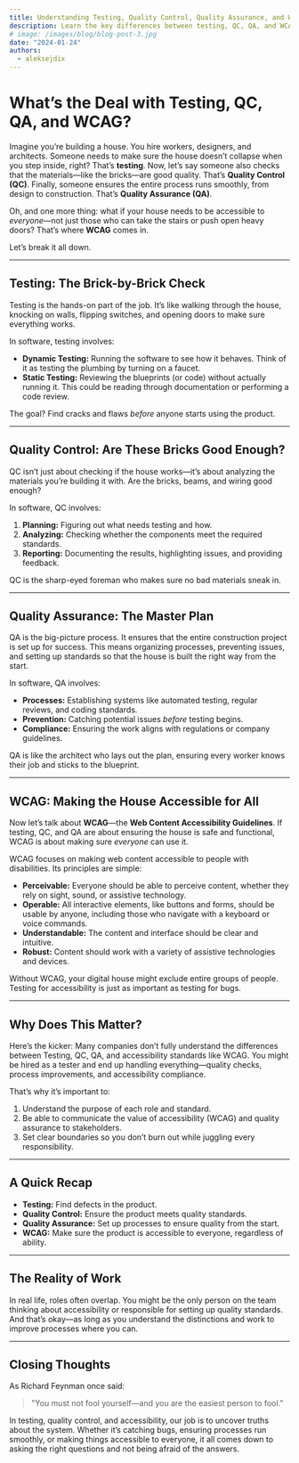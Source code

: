```yaml
---
title: Understanding Testing, Quality Control, Quality Assurance, and WCAG for Better Software Development
description: Learn the key differences between testing, QC, QA, and WCAG, and how they improve software quality, processes, and accessibility.
# image: /images/blog/blog-post-3.jpg
date: "2024-01-24"
authors:
  - aleksejdix
---
```


# What’s the Deal with Testing, QC, QA, and WCAG?

Imagine you’re building a house. You hire workers, designers, and architects. Someone needs to make sure the house doesn’t collapse when you step inside, right? That’s **testing**. Now, let’s say someone also checks that the materials—like the bricks—are good quality. That’s **Quality Control (QC)**. Finally, someone ensures the entire process runs smoothly, from design to construction. That’s **Quality Assurance (QA)**.

Oh, and one more thing: what if your house needs to be accessible to _everyone_—not just those who can take the stairs or push open heavy doors? That’s where **WCAG** comes in.

Let’s break it all down.

---

## Testing: The Brick-by-Brick Check

Testing is the hands-on part of the job. It’s like walking through the house, knocking on walls, flipping switches, and opening doors to make sure everything works.

In software, testing involves:

- **Dynamic Testing:** Running the software to see how it behaves. Think of it as testing the plumbing by turning on a faucet.
- **Static Testing:** Reviewing the blueprints (or code) without actually running it. This could be reading through documentation or performing a code review.

The goal? Find cracks and flaws _before_ anyone starts using the product.

---

## Quality Control: Are These Bricks Good Enough?

QC isn’t just about checking if the house works—it’s about analyzing the materials you’re building it with. Are the bricks, beams, and wiring good enough?

In software, QC involves:

1. **Planning:** Figuring out what needs testing and how.
2. **Analyzing:** Checking whether the components meet the required standards.
3. **Reporting:** Documenting the results, highlighting issues, and providing feedback.

QC is the sharp-eyed foreman who makes sure no bad materials sneak in.

---

## Quality Assurance: The Master Plan

QA is the big-picture process. It ensures that the entire construction project is set up for success. This means organizing processes, preventing issues, and setting up standards so that the house is built the right way from the start.

In software, QA involves:

- **Processes:** Establishing systems like automated testing, regular reviews, and coding standards.
- **Prevention:** Catching potential issues _before_ testing begins.
- **Compliance:** Ensuring the work aligns with regulations or company guidelines.

QA is like the architect who lays out the plan, ensuring every worker knows their job and sticks to the blueprint.

---

## WCAG: Making the House Accessible for All

Now let’s talk about **WCAG**—the **Web Content Accessibility Guidelines**. If testing, QC, and QA are about ensuring the house is safe and functional, WCAG is about making sure _everyone_ can use it.

WCAG focuses on making web content accessible to people with disabilities. Its principles are simple:

- **Perceivable:** Everyone should be able to perceive content, whether they rely on sight, sound, or assistive technology.
- **Operable:** All interactive elements, like buttons and forms, should be usable by anyone, including those who navigate with a keyboard or voice commands.
- **Understandable:** The content and interface should be clear and intuitive.
- **Robust:** Content should work with a variety of assistive technologies and devices.

Without WCAG, your digital house might exclude entire groups of people. Testing for accessibility is just as important as testing for bugs.

---

## Why Does This Matter?

Here’s the kicker: Many companies don’t fully understand the differences between Testing, QC, QA, and accessibility standards like WCAG. You might be hired as a tester and end up handling everything—quality checks, process improvements, and accessibility compliance.

That’s why it’s important to:

1. Understand the purpose of each role and standard.
2. Be able to communicate the value of accessibility (WCAG) and quality assurance to stakeholders.
3. Set clear boundaries so you don’t burn out while juggling every responsibility.

---

## A Quick Recap

- **Testing:** Find defects in the product.
- **Quality Control:** Ensure the product meets quality standards.
- **Quality Assurance:** Set up processes to ensure quality from the start.
- **WCAG:** Make sure the product is accessible to everyone, regardless of ability.

---

## The Reality of Work

In real life, roles often overlap. You might be the only person on the team thinking about accessibility or responsible for setting up quality standards. And that’s okay—as long as you understand the distinctions and work to improve processes where you can.

---

## Closing Thoughts

As Richard Feynman once said:

> "You must not fool yourself—and you are the easiest person to fool."

In testing, quality control, and accessibility, our job is to uncover truths about the system. Whether it’s catching bugs, ensuring processes run smoothly, or making things accessible to everyone, it all comes down to asking the right questions and not being afraid of the answers.
